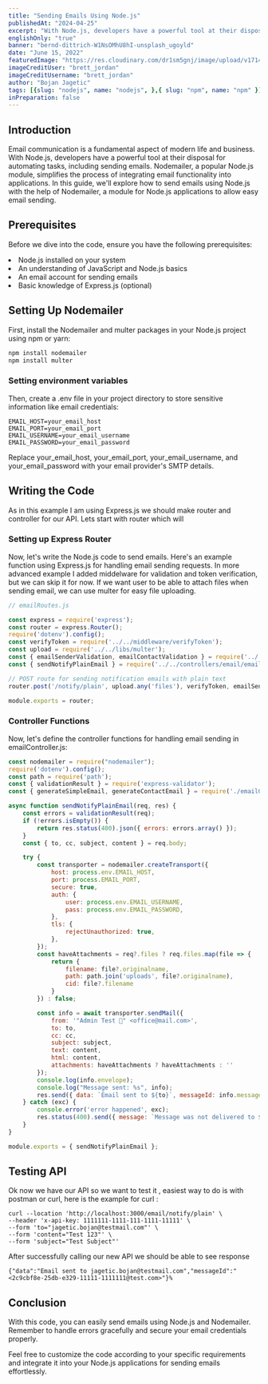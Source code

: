 ```yaml
---
title: "Sending Emails Using Node.js"
publishedAt: "2024-04-25"
excerpt: "With Node.js, developers have a powerful tool at their disposal for automating tasks, including sending emails."
englishOnly: "true"
banner: "bernd-dittrich-W1NsOMhU8hI-unsplash_ugoyld"
date: "June 15, 2022"
featuredImage: "https://res.cloudinary.com/dr1sm5gnj/image/upload/v1714037172/igutech/brett-jordan-LPZy4da9aRo-unsplash_qq4c5h.jpg"
imageCreditUser: "brett_jordan"
imageCreditUsername: "brett_jordan"
author: "Bojan Jagetic"
tags: [{slug: "nodejs", name: "nodejs", },{ slug: "npm", name: "npm" }]
inPreparation: false
---
```



## Introduction

Email communication is a fundamental aspect of modern life and business. With Node.js, developers have a powerful tool at their disposal for automating tasks, including sending emails. Nodemailer, a popular Node.js module, simplifies the process of integrating email functionality into applications.
In this guide, we'll explore how to send emails using Node.js with the help of Nodemailer, a module for Node.js applications to allow easy email sending.

## Prerequisites

Before we dive into the code, ensure you have the following prerequisites:

<LgList>
<li> Node.js installed on your system </li>
<li> An understanding of JavaScript and Node.js basics </li>
<li> An email account for sending emails </li>
<li> Basic knowledge of Express.js (optional) </li>
</LgList>

## Setting Up Nodemailer

First, install the Nodemailer and multer packages in your Node.js project using npm or yarn:

```bash
npm install nodemailer
npm install multer
```

### Setting environment variables

Then, create a .env file in your project directory to store sensitive information like email credentials:

```dotenv
EMAIL_HOST=your_email_host
EMAIL_PORT=your_email_port
EMAIL_USERNAME=your_email_username
EMAIL_PASSWORD=your_email_password
```

Replace <Adjusted>your_email_host</Adjusted>, <Adjusted>your_email_port</Adjusted>, <Adjusted>your_email_username</Adjusted>, and <Adjusted>your_email_password</Adjusted> with your email provider's SMTP details.


## Writing the Code
 
As in this example I am using Express.js we should make router and controller for our API. Lets start with router which will 

### Setting up Express Router

Now, let's write the Node.js code to send emails. Here's an example function using Express.js for handling email sending requests. In more advanced example I added middelware for validation and token verification, but we can skip it for now. If we want user to be able to attach files when sending email, we can use multer for easy file uploading.

```javascript
// emailRoutes.js

const express = require('express');
const router = express.Router();
require('dotenv').config();
const verifyToken = require('../../middleware/verifyToken');
const upload = require('../../libs/multer');
const { emailSenderValidation, emailContactValidation } = require('../../middleware/mailerValidation');
const { sendNotifyPlainEmail } = require('../../controllers/email/emailController');

// POST route for sending notification emails with plain text
router.post('/notify/plain', upload.any('files'), verifyToken, emailSenderValidation, sendNotifyPlainEmail);

module.exports = router;

```

### Controller Functions
Now, let's define the controller functions for handling email sending in emailController.js:

```javascript
const nodemailer = require("nodemailer");
require('dotenv').config();
const path = require('path');
const { validationResult } = require('express-validator');
const { generateSimpleEmail, generateContactEmail } = require('./emailGenerator');

async function sendNotifyPlainEmail(req, res) {
    const errors = validationResult(req);
    if (!errors.isEmpty()) {
        return res.status(400).json({ errors: errors.array() });
    }
    const { to, cc, subject, content } = req.body;

    try {
        const transporter = nodemailer.createTransport({
            host: process.env.EMAIL_HOST,
            port: process.EMAIL_PORT,
            secure: true,
            auth: {
                user: process.env.EMAIL_USERNAME,
                pass: process.env.EMAIL_PASSWORD,
            },
            tls: {
                rejectUnauthorized: true,
            },
        });
        const haveAttachments = req?.files ? req.files.map(file => {
            return {
                filename: file?.originalname,
                path: path.join('uploads', file?.originalname),
                cid: file?.filename
            }
        }) : false;

        const info = await transporter.sendMail({
            from: '"Admin Test 🚀" <office@mail.com>',
            to: to,
            cc: cc,
            subject: subject,
            text: content,
            html: content,
            attachments: haveAttachments ? haveAttachments : ''
        });
        console.log(info.envelope);
        console.log("Message sent: %s", info);
        res.send({ data: `Email sent to ${to}`, messageId: info.messageId }).status(200);
    } catch (exc) {
        console.error('error happened', exc);
        res.status(400).send({ message: `Message was not delivered to ${to}`, error: exc });
    }
}

module.exports = { sendNotifyPlainEmail };
```


## Testing API

Ok now we have our API so we want to test it , easiest way to do is with postman or curl, here is the example for curl :

```curl
curl --location 'http://localhost:3000/email/notify/plain' \
--header 'x-api-key: 1111111-1111-111-1111-11111' \
--form 'to="jagetic.bojan@testmail.com"' \
--form 'content="Test 123"' \
--form 'subject="Test Subject"'
```

After successfully calling our new API we should be able to see response 

```
{"data":"Email sent to jagetic.bojan@testmail.com","messageId":"<2c9cbf8e-25db-e329-11111-1111111@test.com>"}%        
``` 


## Conclusion

With this code, you can easily send emails using Node.js and Nodemailer. Remember to handle errors gracefully and secure your email credentials properly.

Feel free to customize the code according to your specific requirements and integrate it into your Node.js applications for sending emails effortlessly.
